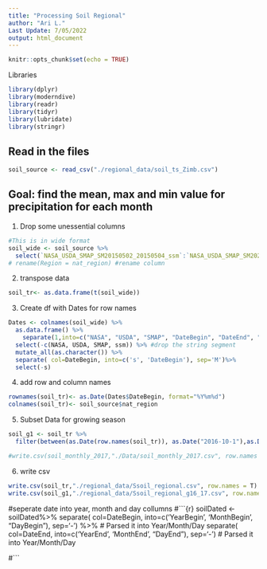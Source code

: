 ```yaml
---
title: "Processing Soil Regional"
author: "Ari L."
Last Update: 7/05/2022
output: html_document
---
```


```r
knitr::opts_chunk$set(echo = TRUE)
```
Libraries
```r
library(dplyr)
library(moderndive)
library(readr)
library(tidyr)
library(lubridate)
library(stringr)
```

## Read in the files
```r
soil_source <- read_csv("./regional_data/soil_ts_Zimb.csv")

```

## Goal: find the mean, max and min value for precipitation for each month

1. Drop some unessential columns 
```r
#This is in wide format
soil_wide <- soil_source %>% 
  select(`NASA_USDA_SMAP_SM20150502_20150504_ssm`:`NASA_USDA_SMAP_SM20211229_20211231_ssm`) #%>% #select needed columns--Districts and observations
# rename(Region = nat_region) #rename column
```


2. transpose data
```r
soil_tr<- as.data.frame(t(soil_wide))
```

3. Create df with Dates for row names
```r
Dates <- colnames(soil_wide) %>% 
  as.data.frame() %>% 
    separate(1,into=c("NASA", "USDA", "SMAP", "DateBegin", "DateEnd", "ssm"), sep='_') %>% # Parsed it into Year/Month/Day
  select(-c(NASA, USDA, SMAP, ssm)) %>% #drop the string segment 
  mutate_all(as.character()) %>%
  separate( col=DateBegin, into=c('s', 'DateBegin'), sep='M')%>% 
  select(-s) 
```

4. add row and column names
```r
rownames(soil_tr)<- as.Date(Dates$DateBegin, format="%Y%m%d")
colnames(soil_tr)<- soil_source$nat_region
```

5. Subset Data for growing season
```r
soil_g1 <- soil_tr %>% 
  filter(between(as.Date(row.names(soil_tr)), as.Date("2016-10-1"),as.Date("2017-4-30"))) #%>% 

#write.csv(soil_monthly_2017,"./Data/soil_monthly_2017.csv", row.names = FALSE)
```


6. write csv
```r
write.csv(soil_tr,"./regional_data/Ssoil_regional.csv", row.names = T)
write.csv(soil_g1,"./regional_data/Ssoil_regional_g16_17.csv", row.names = T)
```



#seperate date into year, month and day collumns
#```{r}
soilDated <- soilDated%>%
  separate( col=DateBegin, into=c('YearBegin', 'MonthBegin', "DayBegin"), sep='-') %>% # Parsed it into Year/Month/Day
  separate( col=DateEnd, into=c('YearEnd', 'MonthEnd', "DayEnd"), sep='-')  # Parsed it into Year/Month/Day

#```

